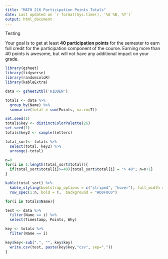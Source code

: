```yaml
---
title: "MATH 216 Participation Points Totals"
date: Last updated on `r format(Sys.time(), '%d %B, %Y')`
output: html_document
---
```


Testing

Your goal is to get at least **40 participation points** for the semester to earn full credit for the participation component of the course. Earning more than 40 points is awesome, but will not have any additional impact on your grade. 

```r
library(gsheet)
library(tidyverse)
library(randomcoloR)
library(kableExtra)

data <- gsheet2tbl('HIDDEN')

totals <- data %>% 
  group_by(Name) %>% 
  summarize(total = sum(Points, na.rm=T)) 

set.seed(1)
totals$key <- distinctColorPalette(26)
set.seed(1)
totals$key2 <- sample(letters)

total_sort<- totals %>% 
  select(total, key2) %>% 
  arrange(-total) 

n=0
for(i in 1:length(total_sort$total)){
  if(total_sort$total[i]>=40){total_sort$total[i] = "> 40"; n=n+1}
}
```


```r
kable(total_sort) %>% 
  kable_styling(bootstrap_options = c("striped", "hover"), full_width = F) %>% 
  row_spec(1:n, bold = T,  background = "#D0F0C0")
```

```r
for(i in totals$Name){

test <- data %>% 
  filter(Name == i) %>% 
  select(Timestamp, Points, Why)

key <- totals %>% 
  filter(Name == i) 

key$key<-sub(".", "", key$key)
  write.csv(test, paste(key$key,"csv", sep="."))
}
```



